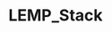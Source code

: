 ---
title: LEMP_Stack
description: School 42 Project. Set up a small infrastructure composed of WordPress with LEMP Stack (Nginx, MariaDB and PHP) using Docker / Docker-Compose under specific rules
url: https://github.com/JuanBraco/LEMP_stack
published: true
---